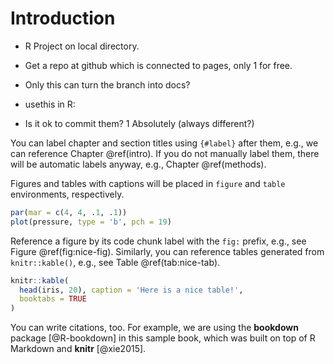 # Introduction {#intro}

- R Project on local directory. 
- Get a repo at github which is connected to pages, only 1 for free. 
- Only this can turn the branch into docs?
- usethis in R:

- Is it ok to commit them? 1 Absolutely (always different?)







You can label chapter and section titles using `{#label}` after them, e.g., we can reference Chapter \@ref(intro). If you do not manually label them, there will be automatic labels anyway, e.g., Chapter \@ref(methods).

Figures and tables with captions will be placed in `figure` and `table` environments, respectively.

```r
par(mar = c(4, 4, .1, .1))
plot(pressure, type = 'b', pch = 19)
```

Reference a figure by its code chunk label with the `fig:` prefix, e.g., see Figure \@ref(fig:nice-fig). Similarly, you can reference tables generated from `knitr::kable()`, e.g., see Table \@ref(tab:nice-tab).

```r
knitr::kable(
  head(iris, 20), caption = 'Here is a nice table!',
  booktabs = TRUE
)
```

You can write citations, too. For example, we are using the **bookdown** package [@R-bookdown] in this sample book, which was built on top of R Markdown and **knitr** [@xie2015].

  <script type="text/javascript" src="https://ssl.gstatic.com/trends_nrtr/2578_RC01/embed_loader.js"></script>
  <script type="text/javascript">
    trends.embed.renderExploreWidget("TIMESERIES", {"comparisonItem":[{"keyword":"homeoffice","geo":"DE","time":"today 5-y"}],"category":0,"property":""}, {"exploreQuery":"date=today%205-y&geo=DE&q=homeoffice","guestPath":"https://trends.google.de:443/trends/embed/"});
  </script>
  


